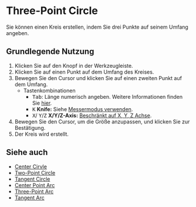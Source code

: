 
# Three-Point Circle

<Reference shortcut='' command='Three-Point Circle' button='Werkzeugleiste' />

Sie können einen Kreis erstellen, indem Sie drei Punkte auf seinem Umfang angeben.

## Grundlegende Nutzung

1. Klicken Sie auf den <ButtonIcon type="button-three-point-circle" /> Knopf in der Werkzeugleiste.
2. Klicken Sie auf einen Punkt auf dem Umfang des Kreises.
3. Bewegen Sie den Cursor und klicken Sie auf einen zweiten Punkt auf dem Umfang.
   - <Kst>Tastenkombinationen</Kst>
      - <kbd>Tab</kbd>: Länge numerisch angeben. Weitere Informationen finden Sie [hier](/tool/sketching-essentials#specify-dimensions-numerically).
      - <kbd>K</kbd> **Knife:** Siehe [Messermodus verwenden](/tool/sketching-essentials#use-knife-mode).
      - <kbd>X</kbd>/ <kbd>Y</kbd>/<kbd>Z</kbd> **X/Y/Z-Axis:** [Beschränkt auf X, Y, Z Achse](/tool/sketching-essentials#constrain-to-an-axis).
4. Bewegen Sie den Cursor, um die Größe anzupassen, und klicken Sie zur Bestätigung.
5. Der Kreis wird erstellt.


<VideoPlayer fileName="three-point-circle"/>

## Siehe auch
- [Center Cirvle](center-circle)
- [Two-Point Circle](two-point-circle)
- [Tangent Circle](tangent-circle)
- [Center Point Arc](center-point-arc)
- [Three-Point Arc](three-point-arc)
- [Tangent Arc](tangent-arc)